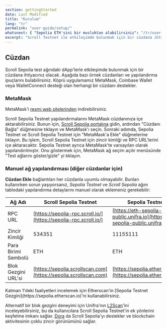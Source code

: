 ```yaml
---
section: gettingStarted
date: Last Modified
title: "Kurulum"
lang: "tr"
permalink: "user-guide/setup/"
whatsnext: { "Sepolia ETH'sini bir musluktan alabilirsiniz": "/tr/user-guide/faucet" }
excerpt: "Scroll Testnet ile etkileşimde bulunmak için bir cüzdana ihtiyacınız var. Bazı örnek cüzdanlara ve yapılandırma ipuçlarına işte buradan ulaşabilirsiniz."
---
```



## Cüzdan

Scroll Sepolia test ağındaki dApp'lerle etkileşimde bulunmak için bir cüzdana ihtiyacınız olacak. Aşağıda bazı örnek cüzdanları ve yapılandırma ipuçlarını bulabilirsiniz. Köprü uygulamamız MetaMask, Coinbase Wallet veya WalletConnect desteği olan herhangi bir cüzdanı destekler.

### MetaMask

MetaMask'i [resmi web sitelerinden](https://metamask.io/download/) indirebilirsiniz.

Scroll Sepolia Testnet yapılandırmalarını MetaMask cüzdanınıza içe aktarabilirsiniz. Bunun için, [Scroll Sepolia portalına](https://sepolia.scroll.io/portal) gidin, ardından "Cüzdanı Bağla" düğmesine tıklayın ve MetaMask'ı seçin. Sonraki adımda, Sepolia Testnet ve Scroll Sepolia Testnet için "MetaMask'a Ekle" düğmelerine tıklayın. Bu işlem, Scroll Sepolia Testnet için zincir kimliği ve RPC URL'lerini içe aktaracaktır. Sepolia Testnet ayrıca MetaMask'te varsayılan olarak yapılandırılmıştır. Onu göstermek için, MetaMask ağ seçim açılır menüsünde "Test ağlarını göster/gizle" yi tıklayın.

### Manuel ağ yapılandırması (diğer cüzdanlar için)

**Cüzdan Ekle** bağlantıları her cüzdanla uyumlu olmayabilir. Bunları kullanırken sorun yaşıyorsanız, _Sepolia Testnet_ ve _Scroll Sepolia_ ağını tablodaki yapılandırma detaylarını manuel olarak eklemeniz gerekebilir:

| Ağ Adı             | Scroll Sepolia Testnet                                           | Sepolia Testnet                                                              |
| ------------------ | ---------------------------------------------------------------- | ---------------------------------------------------------------------------- |
| RPC URL            | [https://sepolia-rpc.scroll.io/](https://sepolia-rpc.scroll.io/) | [https://eth-sepolia-public.unifra.io](https://eth-sepolia-public.unifra.io) |
| Zincir Kimliği     | 534351                                                           | 11155111                                                                     |
| Para Birimi Sembolü| ETH                                                              | ETH                                                                          |
| Blok Gezgini URL'si| [https://sepolia.scrollscan.com](https://sepolia.scrollscan.com) | [https://sepolia.etherscan.io](https://sepolia.etherscan.io)                 |

<Aside type="tip" title="Ek Blok Gezginleri">
  Katman 1'deki faaliyetleri incelemek için Etherscan'in [Sepolia Testnet Gezgini](https://sepolia.etherscan.io)'ni kullanabilirsiniz.

Alternatif bir blok gezgini deneyimi için Unifra'nın [L2Scan](https://scroll-sepolia.l2scan.co/)'ini inceleyebilirsiniz, bu da kullanıcılara Scroll Sepolia Testnet'in ek yönlerini keşfetme imkanı sağlar.
[Dora](https://www.ondora.xyz/network/scroll-sepolia/interactions) da Scroll Sepolia'yı destekler ve blockchain aktivitesinin çoklu zincir görünümünü sağlar.

</Aside>
